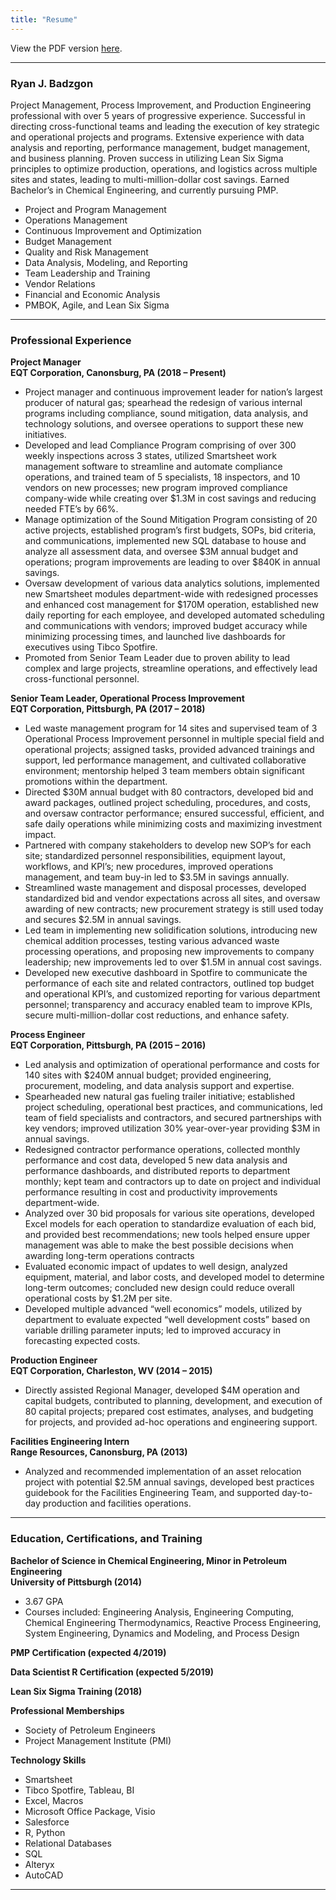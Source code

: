 ```yaml
---
title: "Resume"
---
```


View the PDF version [here](files/Ryan_Badzgon_Resume.pdf).

---

<h3>Ryan J. Badzgon</h3>

Project Management, Process Improvement, and Production Engineering professional with over 5 years of progressive experience. Successful in directing cross-functional teams and leading the execution of key strategic and operational projects and programs. Extensive experience with data analysis and reporting, performance management, budget management, and business planning. Proven success in utilizing Lean Six Sigma principles to optimize production, operations, and logistics across multiple sites and states, leading to multi-million-dollar cost savings. Earned Bachelor’s in Chemical Engineering, and currently pursuing PMP.


* Project and Program Management
* Operations Management
* Continuous Improvement and Optimization
* Budget Management
* Quality and Risk Management
* Data Analysis, Modeling, and Reporting
* Team Leadership and Training
* Vendor Relations
* Financial and Economic Analysis
* PMBOK, Agile, and Lean Six Sigma

---

<h3>Professional Experience</h3>

**Project Manager**  
**EQT Corporation, Canonsburg, PA	(2018 – Present)**  
  
* Project manager and continuous improvement leader for nation’s largest producer of natural gas; spearhead the redesign of various internal programs including compliance, sound mitigation, data analysis, and technology solutions, and oversee operations to support these new initiatives.
* Developed and lead Compliance Program comprising of over 300 weekly inspections across 3 states, utilized Smartsheet work management software to streamline and automate compliance operations, and trained team of 5 specialists, 18 inspectors, and 10 vendors on new processes; new program improved compliance company-wide while creating over $1.3M in cost savings and reducing needed FTE’s by 66%.
* Manage optimization of the Sound Mitigation Program consisting of 20 active projects, established program’s first budgets, SOPs, bid criteria, and communications, implemented new SQL database to house and analyze all assessment data, and oversee $3M annual budget and operations; program improvements are leading to over $840K in annual savings.
* Oversaw development of various data analytics solutions, implemented new Smartsheet modules department-wide with redesigned processes and enhanced cost management for $170M operation, established new daily reporting for each employee, and developed automated scheduling and communications with vendors; improved budget accuracy while minimizing processing times, and launched live dashboards for executives using Tibco Spotfire.
* Promoted from Senior Team Leader due to proven ability to lead complex and large projects, streamline operations, and effectively lead cross-functional personnel.

**Senior Team Leader, Operational Process Improvement**   
**EQT Corporation, Pittsburgh, PA	(2017 – 2018)**  
  
* Led waste management program for 14 sites and supervised team of 3 Operational Process Improvement personnel in multiple special field and operational projects; assigned tasks, provided advanced trainings and support, led performance management, and cultivated collaborative environment; mentorship helped 3 team members obtain significant promotions within the department.
* Directed $30M annual budget with 80 contractors, developed bid and award packages, outlined project scheduling, procedures, and costs, and oversaw contractor performance; ensured successful, efficient, and safe daily operations while minimizing costs and maximizing investment impact.  
* Partnered with company stakeholders to develop new SOP’s for each site; standardized personnel responsibilities, equipment layout, workflows, and KPI’s; new procedures, improved operations management, and team buy-in led to $3.5M in savings annually. 
* Streamlined waste management and disposal processes, developed standardized bid and vendor expectations across all sites, and oversaw awarding of new contracts; new procurement strategy is still used today and secures $2.5M in annual savings.
* Led team in implementing new solidification solutions, introducing new chemical addition processes, testing various advanced waste processing operations, and proposing new improvements to company leadership; new improvements led to over $1.5M in annual cost savings.
* Developed new executive dashboard in Spotfire to communicate the performance of each site and related contractors, outlined top budget and operational KPI’s, and customized reporting for various department personnel; transparency and accuracy enabled team to improve KPIs, secure multi-million-dollar cost reductions, and enhance safety.
  
**Process Engineer**  
**EQT Corporation, Pittsburgh, PA	(2015 – 2016)**  
  
* Led analysis and optimization of operational performance and costs for 140 sites with $240M annual budget; provided engineering, procurement, modeling, and data analysis support and expertise.  
* Spearheaded new natural gas fueling trailer initiative; established project scheduling, operational best practices, and communications, led team of field specialists and contractors, and secured partnerships with key vendors; improved utilization 30% year-over-year providing $3M in annual savings.
* Redesigned contractor performance operations, collected monthly performance and cost data, developed 5 new data analysis and performance dashboards, and distributed reports to department monthly; kept team and contractors up to date on project and individual performance resulting in cost and productivity improvements department-wide. 
* Analyzed over 30 bid proposals for various site operations, developed Excel models for each operation to standardize evaluation of each bid, and provided best recommendations; new tools helped ensure upper management was able to make the best possible decisions when awarding long-term operations contracts
* Evaluated economic impact of updates to well design, analyzed equipment, material, and labor costs, and developed model to determine long-term outcomes; concluded new design could reduce overall operational costs by $1.2M per site. 
* Developed multiple advanced “well economics” models, utilized by department to evaluate expected “well development costs” based on variable drilling parameter inputs; led to improved accuracy in forecasting expected costs. 
  
**Production Engineer**  
**EQT Corporation, Charleston, WV	(2014 – 2015)**  
  
* Directly assisted Regional Manager, developed $4M operation and capital budgets, contributed to planning, development, and execution of 80 capital projects; prepared cost estimates, analyses, and budgeting for projects, and provided ad-hoc operations and engineering support.  
  
**Facilities Engineering Intern**  
**Range Resources, Canonsburg, PA	(2013)** 
  
* Analyzed and recommended implementation of an asset relocation project with potential $2.5M annual savings, developed best practices guidebook for the Facilities Engineering Team, and supported day-to-day production and facilities operations.  

---
  
<h3>Education, Certifications, and Training</h3>

**Bachelor of Science in Chemical Engineering, Minor in Petroleum Engineering**  				
**University of Pittsburgh (2014)**  
  
* 3.67 GPA 
* Courses included: Engineering Analysis, Engineering Computing, Chemical Engineering Thermodynamics, Reactive Process Engineering, System Engineering, Dynamics and Modeling, and Process Design

**PMP Certification (expected 4/2019)**

**Data Scientist R Certification (expected 5/2019)**

**Lean Six Sigma Training (2018)**

**Professional Memberships**

* Society of Petroleum Engineers
* Project Management Institute (PMI)

**Technology Skills**

* Smartsheet
* Tibco Spotfire, Tableau, BI
* Excel, Macros
* Microsoft Office Package, Visio
* Salesforce
* R, Python
* Relational Databases
* SQL
* Alteryx
* AutoCAD

---